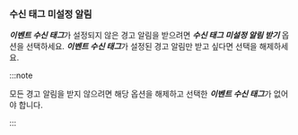 ### 수신 태그 미설정 알림

<ImgLang img='receive-untag-event.png' desc='수신 태그' />

***이벤트 수신 태그***가 설정되지 않은 경고 알림을 받으려면 ***수신 태그 미설정 알림 받기*** 옵션을 선택하세요. ***이벤트 수신 태그***가 설정된 경고 알림만 받고 싶다면 선택을 해제하세요. 

:::note

모든 경고 알림을 받지 않으려면 해당 옵션을 해제하고 선택한 ***이벤트 수신 태그***가 없어야 합니다.

:::